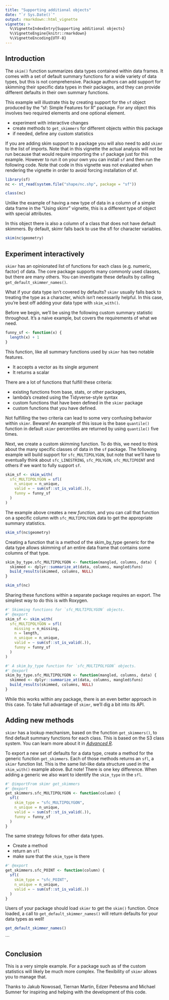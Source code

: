 ```yaml
---
title: "Supporting additional objects"
date: "`r Sys.Date()`"
output: rmarkdown::html_vignette
vignette: >
  %\VignetteIndexEntry{Supporting additional objects}
  %\VignetteEngine{knitr::rmarkdown}
  %\VignetteEncoding{UTF-8}
---
```

## Introduction

The `skim()` function summarizes data types contained within data frames. It
comes with a set of default summary functions for a wide variety of data types,
but this is not comprehensive. Package authors can add support for skimming
their specific data types in their packages, and they can provide different
defaults in their own summary functions.

This example will illustrate this by creating support for the `sf` object
produced by the  "sf: Simple Features for R" package. For any object this
involves two required elements and one optional element.

- experiment with interactive changes
- create methods to `get_skimmers` for different objects within this package
- if needed, define any custom statistics

If you are adding skim support to a package you will also need to add `skimr`
to the list of imports. Note that in this vignette the actual analysis will
not be run because that would require importing the `sf` package just for this
example.  However to run it on your own you can install `sf` and then run the
following code.  Note that code in this vignette was not evaluated when
rendering the vignette in order to avoid forcing installation of sf.

```r
library(sf)
nc <- st_read(system.file("shape/nc.shp", package = "sf"))
```


```r
class(nc)
```

Unlike the example of having a new type of data in a column of a simple data 
frame in the "Using skimr" vignette, this is a different type of object 
with special attributes.

In this object there is also a column of a class that does not have default
skimmers. By default, skimr falls back to use the sfl for character variables.

```r
skim(nc$geometry)
```


## Experiment interactively

`skimr` has an opinionated list of functions for each class (e.g. numeric,
factor)  of data. The core package supports many commonly used classes,
but there are many others. You can investigate these defaults by calling
`get_default_skimmer_names()`.

What if your data type isn't covered by defaults? `skimr` usually falls
back to treating the type as a character, which isn't necessarily helpful. In
this case, you're best off adding your data type with `skim_with()`.

Before we begin, we'll be using the following custom summary statistic
throughout. It's a naive example, but covers the requirements of what we need.

```r
funny_sf <- function(x) {
  length(x) + 1
}
```

This function, like all summary functions used by `skimr` has two notable
features.

*  It accepts a vector as its single argument
*  It returns a scalar

There are a lot of functions that fulfill these criteria:

* existing functions from base, stats, or other packages,
* lambda's created using the Tidyverse-style syntax
* custom functions that have been defined in the `skimr` package
* custom functions that you have defined.

Not fulfilling the two criteria can lead to some very confusing behavior within
`skimr`. Beware! An example of this issue is the base `quantile()` function in
default `skimr` percentiles are returned by using `quantile()` five 
times.

Next, we create a custom skimming function. To do this, we need to think about
the many specific classes of data in the `sf` package.  The following example
will build  support for `sfc_MULTIPOLYGON`, but note that we'll have to
eventually think about `sfc_LINESTRING`, `sfc_POLYGON`, `sfc_MULTIPOINT` and
others if we want to fully support `sf`.

```r
skim_sf <- skim_with(
  sfc_MULTIPOLYGON = sfl(
    n_unique = n_unique,
    valid = ~ sum(sf::st_is_valid(.)),
    funny = funny_sf
  )
)
```

The example above creates a new *function*, and you can call that function on
a specific column with `sfc_MULTIPOLYGON` data to get the appropriate summary 
statistics.

```r
skim_sf(nc$geometry)
```

Creating a function that is a method of the skim_by_type generic
for the data type allows skimming of an entire data frame that contains some 
columns of that type.

```r
skim_by_type.sfc_MULTIPOLYGON <- function(mangled, columns, data) {
  skimmed <- dplyr::summarize_at(data, columns, mangled$funs)
  build_results(skimmed, columns, NULL)
}
```

```r
skim_sf(nc)
```


Sharing these functions within a separate package requires an export. 
The simplest way to do this is with Roxygen.

```r
#' Skimming functions for `sfc_MULTIPOLYGON` objects.
#' @export
skim_sf <- skim_with(
  sfc_MULTIPOLYGON = sfl(
    missing = n_missing,
    n = length,
    n_unique = n_unique,
    valid = ~ sum(sf::st_is_valid(.)),
    funny = funny_sf
  )
)

#' A skim_by_type function for `sfc_MULTIPOLYGON` objects.
#' @export
skim_by_type.sfc_MULTIPOLYGON <- function(mangled, columns, data) {
  skimmed <- dplyr::summarize_at(data, columns, mangled$funs)
  build_results(skimmed, columns, NULL)
}
```

While this works within any package, there is an even better approach in this
case. To take full advantage of `skimr`, we'll dig a bit into its API.

## Adding new methods

`skimr` has a lookup mechanism, based on the function `get_skimmers()`, to
find default summary functions for each class. This is based on the S3 class
system. You can learn more about it in
[*Advanced R*](https://adv-r.hadley.nz/s3.html).

To export a new set of defaults for a data type, create a method for the generic
function `get_skimmers`. Each of those methods returns an `sfl`, a `skimr`
function list. This is the same list-like data structure used in the
`skim_with()` example above. But note! There is one key difference. When adding
a generic we also want to identify the `skim_type` in the `sfl`.

```r
#' @importFrom skimr get_skimmers
#' @export
get_skimmers.sfc_MULTIPOLYGON <- function(column) {
  sfl(
    skim_type = "sfc_MULTIPOLYGON",
    n_unique = n_unique,
    valid = ~ sum(sf::st_is_valid(.)),
    funny = funny_sf
  )
}
```

The same strategy follows for other data types.

* Create a method
* return an `sfl`
* make sure that the `skim_type` is there

```r
#' @export
get_skimmers.sfc_POINT <- function(column) {
  sfl(
    skim_type = "sfc_POINT",
    n_unique = n_unique,
    valid = ~ sum(sf::st_is_valid(.))
  )
}
```

Users of your package should load `skimr` to get the `skim()` function. Once
loaded, a call to `get_default_skimmer_names()` will return defaults for your
data types as well!

```r
get_default_skimmer_names()
```

```

## Conclusion

This is a very simple example. For a package such as sf the custom statistics
will likely  be much more complex. The flexibility of `skimr` allows you to
manage that.

Thanks to Jakub Nowosad, Tiernan Martin, Edzer Pebesma and Michael Sumner for
inspiring and  helping with the development of this code.
